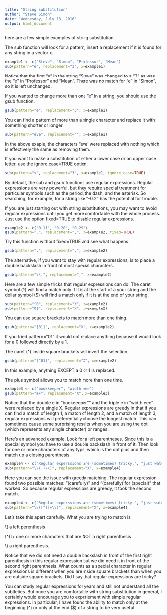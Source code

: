 ```yaml
---
title: "String substitution"
author: "Steve Simon"
date: "Wednesday, July 13, 2016"
output: html_document
---
```


here are a few simple examples of string substitution.

The sub function will look for a pattern, insert a replacement if it is found
for any string in a vector x.

```r
example1 <- c("Steve", "Simon", "Professor", "Mean")
sub(pattern="e", replacement="3", x=example1)
```

Notice that the first "e" in the string "Steve" was changed to a "3" as was the "e"
in "Professor" and "Mean". There was no match for "e" in "Simon", so it is left unchanged.

If you wanted to change more than one "e" in a string, you should use the gsub function.

```r
gsub(pattern="e", replacement="3", x=example1)
```

You can find a pattern of more than a single character and replace it with
something shorter or longer.

```r
sub(pattern="eve", replacement="", x=example1)
```

In the above exaple, the characters "eve' were replaced with nothing
which is effectively the same as removing them.

If you want to make a substitution of either a lower case or an upper case letter,
use the ignore.case=TRUE option.

```r
sub(pattern="s", replacement="3", x=example1, ignore.case=TRUE)
```

By default, the sub and gsub functions use regular expressions. Regular 
expressions are very powerful, but they require special treatment for
particular symbols such as the period, the dash, and the asterisk. So searching,
for example, for a string like "-0.2" has the potential for trouble.

If you are just starting out with string substitutions, you may want to avoid
regular expressions until you get more comfortable with the whole process.
Just use the option fixed=TRUE to disable regular expressions.

```r
example2 <- c("0.11", "0.20", "0.29")
gsub(pattern=".", replacement=",", x=example2, fixed=TRUE)
```

Try this function without fixed=TRUE and see what happens.

```r
gsub(pattern=".", replacement=",", x=example2)
```

The alternative, if you want to stay with regular expressions, is to
place a double backslash in front of most special characters.

```r
gsub(pattern="\\.", replacement=",", x=example2)
```

Here are a few simple tricks that regular expressions can do. The caret symbol (^)
will find a match only if it is at the start of a your string and the dollar symbol ($)
will find a match only if it is at the end of your string.

```r
sub(pattern="^0", replacement="X", x=example2)
sub(pattern="0$", replacement="X", x=example2)
```

You can use square brackets to match more than one thing.

```r
gsub(pattern="[01]", replacement="X", x=example2)
```

If you tried pattern="01" it would not replace anything because it would look
for a 0 followed directly by a 1.

The caret (^) inside square brackets will invert the selection.

```r
gsub(pattern="[^01]", replacement="X", x=example2)
```

In this example, anything EXCEPT a 0 or 1 is replaced.

The plus symbol allows you to match more than one time.

```r
example3 <- c("bookkeeper", "width eee")
gsub(pattern="e+", replacement="X", x=example3)
```

Notice that the double e in "bookeeeper"" and the triple e in "width eee" were
replaced by a single X. Regular expressions are greedy in that if you can find a match of length 1,
a match of length 2, and a match of length 3, regular expressions will preferentially choose the longest match.
This can sometimes cause some surprising results when you are using the dot (which represents any single
character) or ranges.

Here's an advanced example. Look for a left parentheses. Since this is a special symbol you have
to use a double backslash in front of it. Then look for one or more characters of any type, which
is the dot plus and then match up a closing parenthesis.

```r
example4 <- c("Regular experssions are (sometimes) tricky.", "just watch (carefully) for (special) cases.")
sub(pattern="\\(.+\\)", replacement="X", x=example4)
```
Here you can see the issue with greedy matching. The regular expression found two possible matches:
"(carefully)" and "(carefully) for (special)" that worked. So because regular expressions are 
greedy, it took the second match.

```r
example4 <- c("Regular experssions are (sometimes) tricky.", "just watch (carefully) for (special) cases.")
sub(pattern="\\([^)]+\\)", replacement="X", x=example4)
```

Let's take this apart carefully. What you are trying to match is

\\( a left perenthesis

[^)]+ one or more characters that are NOT a right parenthesis

\\) a right parenthesis.

Notice that we did not need a double backslash in front of the first right parenthesis
in this regular expression but we did need it in front of the second right parenthesis.
What counts as a special character in regular expressions is different when you are
inside square brackets than when you are outside square brackets. Did I say that
regular expressions are tricky?

You can study regular expressions for years and still not understand all the subtleties.
But once you are comfortable with string substitution in general, I certainly would
encourage you to experiement with simple regular expressions. In particular, I have
found the ability to match only at the beginning (^) or only at the end ($)
of a string to be very useful.
